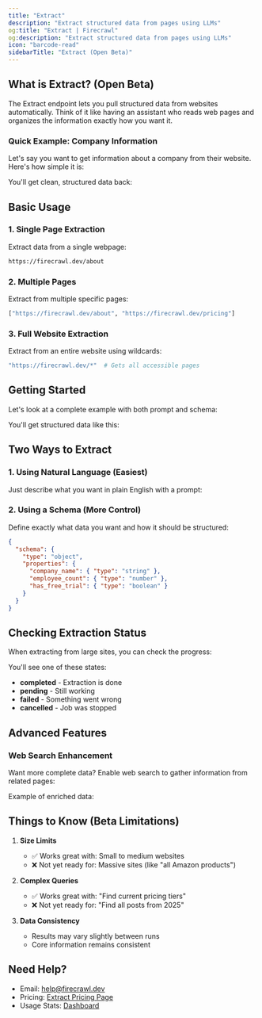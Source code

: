 ```yaml
---
title: "Extract"
description: "Extract structured data from pages using LLMs"
og:title: "Extract | Firecrawl"
og:description: "Extract structured data from pages using LLMs"
icon: "barcode-read"
sidebarTitle: "Extract (Open Beta)"
---
```



## What is Extract? (Open Beta)

The Extract endpoint lets you pull structured data from websites automatically. Think of it like having an assistant who reads web pages and organizes the information exactly how you want it.

### Quick Example: Company Information

Let's say you want to get information about a company from their website. Here's how simple it is:

<CodeGroup>
<ExtractNoSchemaPython />
<ExtractNoSchemaJS />
<ExtractNoSchemaCURL />
</CodeGroup>

You'll get clean, structured data back:

<ExtractNoSchemaOutput />

## Basic Usage

### 1. Single Page Extraction
Extract data from a single webpage:
```bash
https://firecrawl.dev/about
```

### 2. Multiple Pages
Extract from multiple specific pages:
```bash
["https://firecrawl.dev/about", "https://firecrawl.dev/pricing"]
```

### 3. Full Website Extraction
Extract from an entire website using wildcards:
```bash
"https://firecrawl.dev/*"  # Gets all accessible pages
```

## Getting Started

Let's look at a complete example with both prompt and schema:

<CodeGroup>
<ExtractPython />
<ExtractNode />
<ExtractCURL />
</CodeGroup>

You'll get structured data like this:

<ExtractOutput />

## Two Ways to Extract

### 1. Using Natural Language (Easiest)
Just describe what you want in plain English with a prompt:

<CodeGroup>
<ExtractNoSchemaPython />
<ExtractNoSchemaJS />
<ExtractNoSchemaCURL />
</CodeGroup>

### 2. Using a Schema (More Control)
Define exactly what data you want and how it should be structured:

```json
{
  "schema": {
    "type": "object",
    "properties": {
      "company_name": { "type": "string" },
      "employee_count": { "type": "number" },
      "has_free_trial": { "type": "boolean" }
    }
  }
}
```

## Checking Extraction Status

When extracting from large sites, you can check the progress:

<CodeGroup>
<CheckExtractJobPython />
<CheckExtractJobJS />
<CheckExtractJobCURL />
</CodeGroup>

You'll see one of these states:
- **completed** - Extraction is done
- **pending** - Still working
- **failed** - Something went wrong
- **cancelled** - Job was stopped

## Advanced Features

### Web Search Enhancement

Want more complete data? Enable web search to gather information from related pages:

<CodeGroup>
<ExtractWebSearchPython />
<ExtractWebSearchJS />
<ExtractWebSearchCURL />
</CodeGroup>

Example of enriched data:
<ExtractWebSearchOutput />

## Things to Know (Beta Limitations)

1. **Size Limits**
   - ✅ Works great with: Small to medium websites
   - ❌ Not yet ready for: Massive sites (like "all Amazon products")

2. **Complex Queries**
   - ✅ Works great with: "Find current pricing tiers"
   - ❌ Not yet ready for: "Find all posts from 2025"

3. **Data Consistency**
   - Results may vary slightly between runs
   - Core information remains consistent

## Need Help?

- Email: [help@firecrawl.dev](mailto:help@firecrawl.dev)
- Pricing: [Extract Pricing Page](https://www.firecrawl.dev/extract#pricing)
- Usage Stats: [Dashboard](https://www.firecrawl.dev/app/extract)